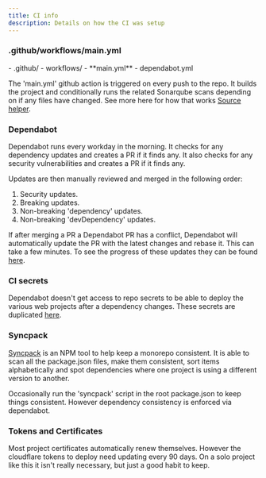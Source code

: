 ```yaml
---
title: CI info
description: Details on how the CI was setup
---
```



### .github/workflows/main.yml


<FileTree>
 - .github/
    - workflows/
      - **main.yml**
    - dependabot.yml

</FileTree>

The 'main.yml' github action is triggered on every push to the repo. It builds the project and conditionally
runs the related Sonarqube scans depending on if any files have changed. See more here for how that works [Source helper](https://how.wtf/run-workflow-step-or-job-based-on-file-changes-github-actions.html).

### Dependabot

Dependabot runs every workday in the morning. It checks for any dependency updates and creates a PR if it finds any. It also checks for any security vulnerabilities and creates a PR if it finds any.

Updates are then manually reviewed and merged in the following order:

1. Security updates.
2. Breaking updates.
3. Non-breaking 'dependency' updates.
4. Non-breaking 'devDependency' updates.

If after merging a PR a Dependabot PR has a conflict, Dependabot will automatically update the PR with the latest changes and rebase it. This can take a few minutes.
To see the progress of these updates they can be found [here](https://github.com/NigelBreslaw/guardian-ghost/network/updates).


### CI secrets

Dependabot doesn't get access to repo secrets to be able to deploy the various web projects after a dependency changes. These secrets are duplicated [here](https://github.com/NigelBreslaw/guardian-ghost/settings/secrets/dependabot).

### Syncpack

[Syncpack](https://jamiemason.github.io/syncpack/) is an NPM tool to help keep a monorepo consistent. It is able to scan all the package.json files, make them consistent, sort items alphabetically and spot dependencies where one project is using a different version to another. 

Occasionally run the 'syncpack' script in the root package.json to keep things consistent. However dependency consistency is enforced via dependabot. 

### Tokens and Certificates

Most project certificates automatically renew themselves. However the cloudflare tokens to deploy need updating every 90 days. On a solo project like this it isn't really necessary, but just a good habit to keep.